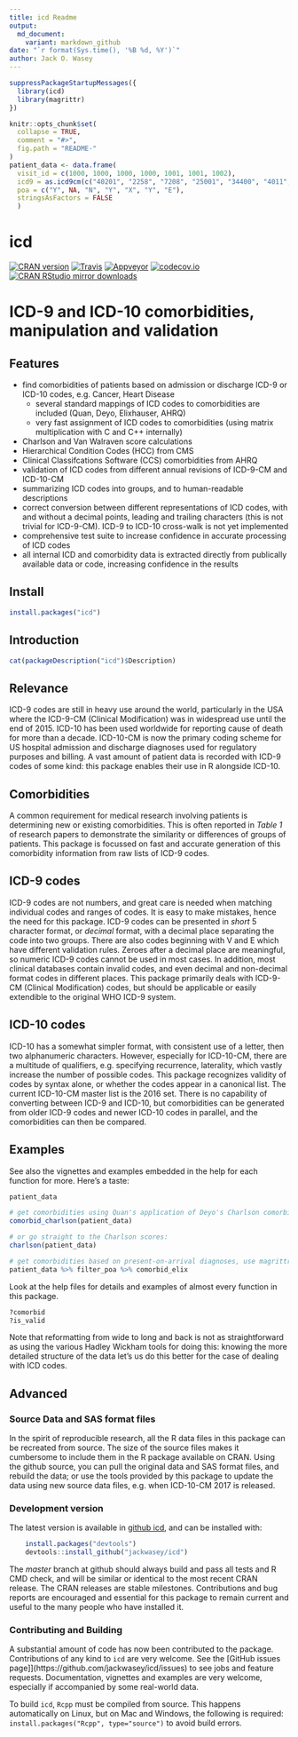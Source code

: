 ```yaml
---
title: icd Readme
output:
  md_document:
    variant: markdown_github
date: "`r format(Sys.time(), '%B %d, %Y')`"
author: Jack O. Wasey 
---
```

<!--
Copyright (C) 2014 - 2018  Jack O. Wasey

This file is part of icd.

icd is free software: you can redistribute it and/or modify
it under the terms of the GNU General Public License as published by
the Free Software Foundation, either version 3 of the License, or
(at your option) any later version.

icd is distributed in the hope that it will be useful,
but WITHOUT ANY WARRANTY; without even the implied warranty of
MERCHANTABILITY or FITNESS FOR A PARTICULAR PURPOSE. See the
GNU General Public License for more details.

You should have received a copy of the GNU General Public License
along with icd. If not, see <http:#www.gnu.org/licenses/>.
-->

<!-- README.md is generated from README.Rmd. Please edit that file and render with 
rmarkdown::render("README.Rmd")
-->
```r

suppressPackageStartupMessages({
  library(icd)
  library(magrittr)
})

knitr::opts_chunk$set(
  collapse = TRUE,
  comment = "#>",
  fig.path = "README-"
)
patient_data <- data.frame(
  visit_id = c(1000, 1000, 1000, 1000, 1001, 1001, 1002),
  icd9 = as.icd9cm(c("40201", "2258", "7208", "25001", "34400", "4011", "4011")),
  poa = c("Y", NA, "N", "Y", "X", "Y", "E"),
  stringsAsFactors = FALSE
  )
```
# icd
[![CRAN version](https://www.r-pkg.org/badges/version/icd "CRAN Version")](https://cran.r-project.org/package=icd)
[![Travis](https://travis-ci.org/jackwasey/icd.svg?branch=master "Travis Build Status")](https://travis-ci.org/jackwasey/icd)
[![Appveyor](https://ci.appveyor.com/api/projects/status/github/jackwasey/icd "AppVeyor Build Status")](https://ci.appveyor.com/project/jackwasey/icd)
[![codecov.io](https://codecov.io/github/jackwasey/icd/coverage.svg?branch=master)](https://codecov.io/github/jackwasey/icd?branch=master)
[![CRAN RStudio mirror downloads](https://cranlogs.r-pkg.org/badges/icd)](https://cran.r-project.org/package=icd)
<!-- [![Coverity](https://scan.coverity.com/projects/15671/badge.svg "Coverity Scan Build Status")](https://scan.coverity.com/projects/jackwasey-icd) -->

# ICD-9 and ICD-10 comorbidities, manipulation and validation

## Features

 * find comorbidities of patients based on admission or discharge ICD-9 or ICD-10 codes, e.g. Cancer, Heart Disease
     + several standard mappings of ICD codes to comorbidities are included (Quan, Deyo, Elixhauser, AHRQ)
     + very fast assignment of ICD codes to comorbidities (using matrix multiplication with C and C++ internally)
 * Charlson and Van Walraven score calculations
 * Hierarchical Condition Codes (HCC) from CMS
 * Clinical Classifcations Software (CCS) comorbidities from AHRQ
 * validation of ICD codes from different annual revisions of ICD-9-CM and ICD-10-CM
 * summarizing ICD codes into groups, and to human-readable descriptions
 * correct conversion between different representations of ICD codes, with and without a decimal points, leading and trailing characters (this is not trivial for ICD-9-CM). ICD-9 to ICD-10 cross-walk is not yet implemented
 * comprehensive test suite to increase confidence in accurate processing of ICD codes
 * all internal ICD and comorbidity data is extracted directly from publically available data or code, increasing confidence in the results

## Install

```r
install.packages("icd")
```

## Introduction

```r
cat(packageDescription("icd")$Description)
```

## Relevance

ICD-9 codes are still in heavy use around the world, particularly in the USA where the ICD-9-CM (Clinical Modification) was in widespread use until the end of 2015. ICD-10 has been used worldwide for reporting cause of death for more than a decade. ICD-10-CM is now the primary coding scheme for US hospital admission and discharge diagnoses used for regulatory purposes and billing. A vast amount of patient data is recorded with ICD-9 codes of some kind: this package enables their use in R alongside ICD-10.

## Comorbidities

A common requirement for medical research involving patients is determining new or existing comorbidities. This is often reported in *Table 1* of research papers to demonstrate the similarity or differences of groups of patients. This package is focussed on fast and accurate generation of this comorbidity information from raw lists of ICD-9 codes.

## ICD-9 codes

ICD-9 codes are not numbers, and great care is needed when matching individual codes and ranges of codes. It is easy to make mistakes, hence the need for this package. ICD-9 codes can be presented in *short* 5 character format, or *decimal* format, with a decimal place separating the code into two groups. There are also codes beginning with V and E which have different validation rules. Zeroes after a decimal place are meaningful, so numeric ICD-9 codes cannot be used in most cases. In addition, most clinical databases contain invalid codes, and even decimal and non-decimal format codes in different places. This package primarily deals with ICD-9-CM (Clinical Modification) codes, but should be applicable or easily extendible to the original WHO ICD-9 system.

## ICD-10 codes

ICD-10 has a somewhat simpler format, with consistent use of a letter, then two alphanumeric characters. However, especially for ICD-10-CM, there are a multitude of qualifiers, e.g. specifying recurrence, laterality, which vastly increase the number of possible codes. This package recognizes validity of codes by syntax alone, or whether the codes appear in a canonical list. The current ICD-10-CM master list is the 2016 set. There is no capability of converting between ICD-9 and ICD-10, but comorbidities can be generated from older ICD-9 codes and newer ICD-10 codes in parallel, and the comorbidities can then be compared.

## Examples

See also the vignettes and examples embedded in the help for each function for more. Here's a taste: 

```r
patient_data

# get comorbidities using Quan's application of Deyo's Charlson comorbidity groups
comorbid_charlson(patient_data)

# or go straight to the Charlson scores:
charlson(patient_data)

# get comorbidities based on present-on-arrival diagnoses, use magrittr to flow the data
patient_data %>% filter_poa %>% comorbid_elix
```

Look at the help files for details and examples of almost every function in this package.
```r
?comorbid
?is_valid
```

Note that reformatting from wide to long and back is not as straightforward as using the various Hadley Wickham tools for doing this: knowing the more detailed structure of the data let's us do this better for the case of dealing with ICD codes.

## Advanced

### Source Data and SAS format files

In the spirit of reproducible research, all the R data files in this package can be recreated from source. The size of the source files makes it cumbersome to include them in the R package available on CRAN. Using the github source, you can pull the original data and SAS format files, and rebuild the data; or use the tools provided by this package to update the data using new source data files, e.g. when ICD-10-CM 2017 is released.

### Development version

The latest version is available in [github icd](https://github.com/jackwasey/icd), and can be installed with:
```r
    install.packages("devtools")
    devtools::install_github("jackwasey/icd")
```

The _master_ branch at github should always build and pass all tests and R CMD check, and will be similar or identical to the most recent CRAN release. The CRAN releases are stable milestones. Contributions and bug reports are encouraged and essential for this package to remain current and useful to the many people who have installed it.


### Contributing and Building

A substantial amount of code has now been contributed to the package. Contributions of any kind to `icd` are very welcome. See the [GitHub issues page]](https://github.com/jackwasey/icd/issues) to see jobs and feature requests. Documentation, vignettes and examples are very welcome, especially if accompanied by some real-world data.

To build `icd`, `Rcpp` must be compiled from source. This happens automatically on Linux, but on Mac and Windows, the following is required:
`install.packages("Rcpp", type="source")`
to avoid build errors.
